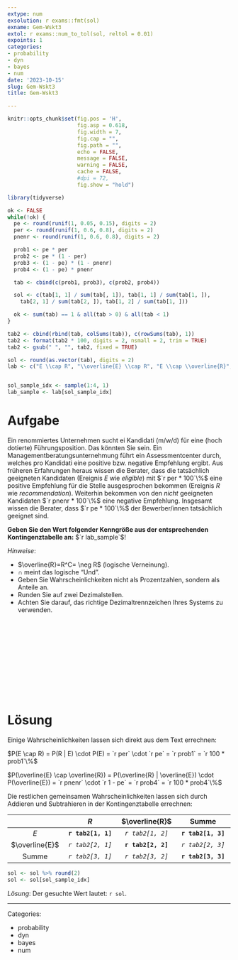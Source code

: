 ```yaml
---
extype: num
exsolution: r exams::fmt(sol)
exname: Gem-Wskt3
extol: r exams::num_to_tol(sol, reltol = 0.01)
expoints: 1
categories:
- probability
- dyn
- bayes
- num
date: '2023-10-15'
slug: Gem-Wskt3
title: Gem-Wskt3

---
```






```r
knitr::opts_chunk$set(fig.pos = 'H',
                      fig.asp = 0.618,
                      fig.width = 7,
                      fig.cap = "", 
                      fig.path = "",
                      echo = FALSE,
                      message = FALSE,
                      warning = FALSE,
                      cache = FALSE,
                      #dpi = 72,
                      fig.show = "hold")

library(tidyverse)
```









```r
ok <- FALSE
while(!ok) {
  pe <- round(runif(1, 0.05, 0.15), digits = 2)
  per <- round(runif(1, 0.6, 0.8), digits = 2)
  pnenr <- round(runif(1, 0.6, 0.8), digits = 2)

  prob1 <- pe * per
  prob2 <- pe * (1 - per)
  prob3 <- (1 - pe) * (1 - pnenr)
  prob4 <- (1 - pe) * pnenr

  tab <- cbind(c(prob1, prob3), c(prob2, prob4))

  sol <- c(tab[1, 1] / sum(tab[, 1]), tab[1, 1] / sum(tab[1, ]),
    tab[2, 1] / sum(tab[2, ]), tab[1, 2] / sum(tab[1, ]))

  ok <- sum(tab) == 1 & all(tab > 0) & all(tab < 1)
}

tab2 <- cbind(rbind(tab, colSums(tab)), c(rowSums(tab), 1))
tab2 <- format(tab2 * 100, digits = 2, nsmall = 2, trim = TRUE)
tab2 <- gsub(" ", "", tab2, fixed = TRUE)

sol <- round(as.vector(tab), digits = 2)
lab <- c("E \\cap R", "\\overline{E} \\cap R", "E \\cap \\overline{R}", "\\overline{E} \\cap \\overline{R}")


sol_sample_idx <- sample(1:4, 1)
lab_sample <- lab[sol_sample_idx]
```



# Aufgabe

Ein renommiertes Unternehmen sucht ei Kandidati (m/w/d) für eine (hoch dotierte) Führungsposition. Das könnten Sie sein.
Ein Managementberatungsunternehmung führt ein Assessmentcenter durch,
welches pro Kandidati eine positive bzw. negative Empfehlung ergibt.
Aus früheren Erfahrungen heraus wissen die Berater, 
dass die tatsächlich geeigneten Kandidaten (Ereignis $E$ wie *eligible*) mit $`r per * 100`\%$ eine positive Empfehlung für die Stelle ausgesprochen bekommen (Ereignis $R$ wie *recommendation*).
Weiterhin bekommen von den *nicht* geeigneten Kandidaten $`r pnenr * 100`\%$ eine negative Empfehlung.
Insgesamt wissen die Berater, dass $`r pe * 100`\%$ der Bewerber/innen tatsächlich geeignet sind.


**Geben Sie den Wert folgender Kenngröße aus der entsprechenden Kontingenztabelle an:** 
$`r lab_sample`$!


*Hinweise*: 

- $\overline{R}=R^C= \neg R$ (logische Verneinung).
- $\cap$ meint das logische "Und".
- Geben Sie Wahrscheinlichkeiten nicht als Prozentzahlen, sondern als Anteile an.
- Runden Sie auf zwei Dezimalstellen.
- Achten Sie darauf, das richtige Dezimaltrennzeichen Ihres Systems zu verwenden.




</br>
</br>
</br>
</br>
</br>
</br>
</br>
</br>
</br>
</br>

# Lösung

Einige Wahrscheinlichkeiten lassen sich direkt aus dem Text errechnen:



$P(E \cap R) = P(R | E) \cdot P(E) = `r per` \cdot `r pe` = `r prob1` = `r 100 * prob1`\%$



$P(\overline{E} \cap \overline{R}) =
    P(\overline{R} | \overline{E}) \cdot P(\overline{E}) = `r pnenr` \cdot `r 1 - pe` = `r prob4` = `r 100 * prob4`\%$
    
    



Die restlichen gemeinsamen Wahrscheinlichkeiten lassen sich durch Addieren und Subtrahieren in der Kontingenztabelle errechnen:



|               | $R$                | $\overline{R}$     | Summe              |
|:-------------:|:------------------:|:------------------:|:------------------:|
|$E$            | **`r tab2[1, 1]`** |  _`r tab2[1, 2]`_  | **`r tab2[1, 3]`** |
|$\overline{E}$ |  _`r tab2[2, 1]`_  | **`r tab2[2, 2]`** |  _`r tab2[2, 3]`_  |
|Summe          |  _`r tab2[3, 1]`_  |  _`r tab2[3, 2]`_  | **`r tab2[3, 3]`** |



```r
sol <- sol %>% round(2)
sol <- sol[sol_sample_idx]
```




*Lösung*: Der gesuchte Wert lautet: `r sol`.




---

Categories: 

- probability
- dyn
- bayes
- num

